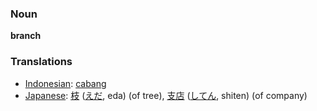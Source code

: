 === Noun ===
'''branch'''

=== Translations ===
*[[Indonesian]]: [[cabang]]
*[[Japanese]]: [[枝]] ([[えだ]], eda) (of tree), [[支店]] ([[してん]], shiten) (of company)